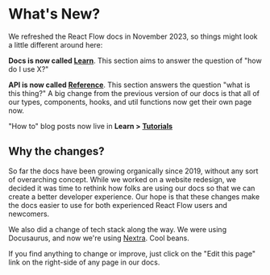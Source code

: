 # What's New?

We refreshed the React Flow docs in November 2023, so things might look a little different around here:

**Docs is now called [Learn](/learn)**. This section aims to answer the question of "how do I use X?"

**API is now called [Reference](/api-reference)**. This section answers the question "what is this thing?" A big change from the previous version of our docs is that all of our types, components, hooks, and util functions now get their own page now.

"How to" blog posts now live in **Learn > [Tutorials](/learn/tutorials)**

## Why the changes?

So far the docs have been growing organically since 2019, without any sort of overarching concept. While we worked on a website redesign, we decided it was time to rethink how folks are using our docs so that we can create a better developer experience. Our hope is that these changes make the docs easier to use for both experienced React Flow users and newcomers.

We also did a change of tech stack along the way. We were using Docusaurus, and now we're using [Nextra](https://nextra.site/). Cool beans.

If you find anything to change or improve, just click on the "Edit this page" link on the right-side of any page in our docs.
